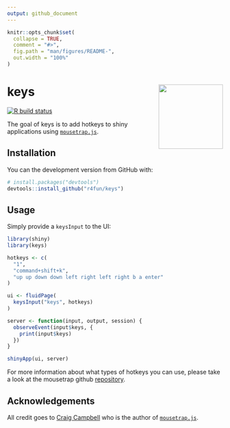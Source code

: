 ```yaml
---
output: github_document
---
```


<!-- README.md is generated from README.Rmd. Please edit that file -->

```r
knitr::opts_chunk$set(
  collapse = TRUE,
  comment = "#>",
  fig.path = "man/figures/README-",
  out.width = "100%"
)
```

# keys <img src="man/figures/logo.png" align="right" height=150/>

<!-- badges: start -->
[![R build status](https://github.com/r4fun/keys/workflows/R-CMD-check/badge.svg)](https://github.com/r4fun/keys/actions)
<!-- badges: end -->

The goal of keys is to add hotkeys to shiny applications using [`mousetrap.js`](https://github.com/ccampbell/mousetrap).

## Installation

You can the development version from GitHub with:

```r
# install.packages("devtools")
devtools::install_github("r4fun/keys")
```

## Usage

Simply provide a `keysInput` to the UI:

```r
library(shiny)
library(keys)

hotkeys <- c(
  "1", 
  "command+shift+k", 
  "up up down down left right left right b a enter"
)

ui <- fluidPage(
  keysInput("keys", hotkeys)
)

server <- function(input, output, session) {
  observeEvent(input$keys, {
    print(input$keys)
  })
}

shinyApp(ui, server)
```

For more information about what types of hotkeys you can use, please take a look at the mousetrap github [repository](https://github.com/ccampbell/mousetrap).

## Acknowledgements

All credit goes to [Craig Campbell](https://github.com/ccampbell) who is the author of [`mousetrap.js`](https://github.com/ccampbell/mousetrap).
